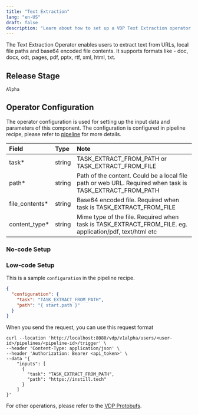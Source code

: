 ```yaml
---
title: "Text Extraction"
lang: "en-US"
draft: false
description: "Learn about how to set up a VDP Text Extraction operator https://github.com/instill-ai/vdp"
---
```


The Text Extraction Operator enables users to extract text from URLs, local file paths and base64 encoded file contents. It supports formats like - doc, docx, odt, pages, pdf, pptx, rtf, xml, html, txt.

## Release Stage

`Alpha`

## Operator Configuration

The operator configuration is used for setting up the input data and parameters of this component. The configuration is configured in pipeline recipe, please refer to [pipeline](../../core/concepts/pipeline) for more details.

| Field           | Type   | Note                                                                                                     |
| :-------------- | :----- | :------------------------------------------------------------------------------------------------------- |
| task\*          | string | TASK_EXTRACT_FROM_PATH or TASK_EXTRACT_FROM_FILE                                                         |
| path\*          | string | Path of the content. Could be a local file path or web URL. Required when task is TASK_EXTRACT_FROM_PATH |
| file_contents\* | string | Base64 encoded file. Required when task is TASK_EXTRACT_FROM_FILE                                        |
| content_type\*  | string | Mime type of the file. Required when task is TASK_EXTRACT_FROM_FILE. eg. application/pdf, text/html etc  |

### No-code Setup

### Low-code Setup

This is a sample `configuration` in the pipeline recipe.

```json
{
  "configuration": {
    "task": "TASK_EXTRACT_FROM_PATH",
    "path": "{ start.path }"
  }
}
```

When you send the request, you can use this request format

```shell
curl --location 'http://localhost:8080/vdp/v1alpha/users/<user-id>/pipelines/<pipeline-id>/trigger' \
--header 'Content-Type: application/json' \
--header 'Authorization: Bearer <api_token>' \
--data '{
    "inputs": [
      {
        "task": "TASK_EXTRACT_FROM_PATH",
        "path": "https://instill.tech"
      }
    ]
}'
```

For other operations, please refer to the [VDP Protobufs](https://buf.build/instill-ai/protobufs).
